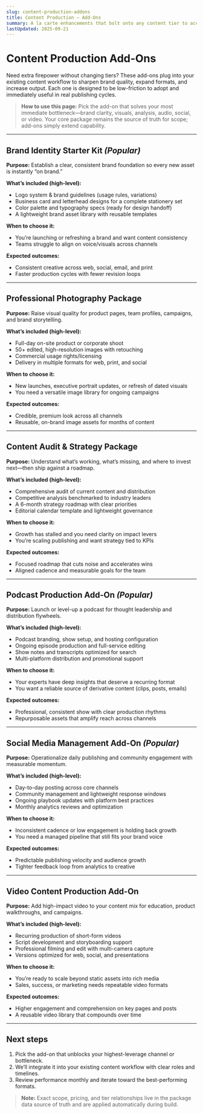 ```yaml
---
slug: content-production-addons
title: Content Production — Add-Ons
summary: A la carte enhancements that bolt onto any content tier to accelerate quality, speed, and reach.
lastUpdated: 2025-09-21
---
```


# Content Production Add-Ons

Need extra firepower without changing tiers? These add-ons plug into your existing content workflow to sharpen brand quality, expand formats, and increase output. Each one is designed to be low-friction to adopt and immediately useful in real publishing cycles.

> **How to use this page:** Pick the add-on that solves your most immediate bottleneck—brand clarity, visuals, analysis, audio, social, or video. Your core package remains the source of truth for scope; add-ons simply extend capability.

---

## Brand Identity Starter Kit _(Popular)_

**Purpose:** Establish a clear, consistent brand foundation so every new asset is instantly “on brand.”

**What’s included (high-level):**
- Logo system & brand guidelines (usage rules, variations)
- Business card and letterhead designs for a complete stationery set
- Color palette and typography specs (ready for design handoff)
- A lightweight brand asset library with reusable templates

**When to choose it:**
- You’re launching or refreshing a brand and want content consistency
- Teams struggle to align on voice/visuals across channels

**Expected outcomes:**
- Consistent creative across web, social, email, and print
- Faster production cycles with fewer revision loops

---

## Professional Photography Package

**Purpose:** Raise visual quality for product pages, team profiles, campaigns, and brand storytelling.

**What’s included (high-level):**
- Full-day on-site product or corporate shoot
- 50+ edited, high-resolution images with retouching
- Commercial usage rights/licensing
- Delivery in multiple formats for web, print, and social

**When to choose it:**
- New launches, executive portrait updates, or refresh of dated visuals
- You need a versatile image library for ongoing campaigns

**Expected outcomes:**
- Credible, premium look across all channels
- Reusable, on-brand image assets for months of content

---

## Content Audit & Strategy Package

**Purpose:** Understand what’s working, what’s missing, and where to invest next—then ship against a roadmap.

**What’s included (high-level):**
- Comprehensive audit of current content and distribution
- Competitive analysis benchmarked to industry leaders
- A 6-month strategy roadmap with clear priorities
- Editorial calendar template and lightweight governance

**When to choose it:**
- Growth has stalled and you need clarity on impact levers
- You’re scaling publishing and want strategy tied to KPIs

**Expected outcomes:**
- Focused roadmap that cuts noise and accelerates wins
- Aligned cadence and measurable goals for the team

---

## Podcast Production Add-On _(Popular)_

**Purpose:** Launch or level-up a podcast for thought leadership and distribution flywheels.

**What’s included (high-level):**
- Podcast branding, show setup, and hosting configuration
- Ongoing episode production and full-service editing
- Show notes and transcripts optimized for search
- Multi-platform distribution and promotional support

**When to choose it:**
- Your experts have deep insights that deserve a recurring format
- You want a reliable source of derivative content (clips, posts, emails)

**Expected outcomes:**
- Professional, consistent show with clear production rhythms
- Repurposable assets that amplify reach across channels

---

## Social Media Management Add-On _(Popular)_

**Purpose:** Operationalize daily publishing and community engagement with measurable momentum.

**What’s included (high-level):**
- Day-to-day posting across core channels
- Community management and lightweight response windows
- Ongoing playbook updates with platform best practices
- Monthly analytics reviews and optimization

**When to choose it:**
- Inconsistent cadence or low engagement is holding back growth
- You need a managed pipeline that still fits your brand voice

**Expected outcomes:**
- Predictable publishing velocity and audience growth
- Tighter feedback loop from analytics to creative

---

## Video Content Production Add-On

**Purpose:** Add high-impact video to your content mix for education, product walkthroughs, and campaigns.

**What’s included (high-level):**
- Recurring production of short-form videos
- Script development and storyboarding support
- Professional filming and edit with multi-camera capture
- Versions optimized for web, social, and presentations

**When to choose it:**
- You’re ready to scale beyond static assets into rich media
- Sales, success, or marketing needs repeatable video formats

**Expected outcomes:**
- Higher engagement and comprehension on key pages and posts
- A reusable video library that compounds over time

---

## Next steps

1. Pick the add-on that unblocks your highest-leverage channel or bottleneck.
2. We’ll integrate it into your existing content workflow with clear roles and timelines.
3. Review performance monthly and iterate toward the best-performing formats.

> **Note:** Exact scope, pricing, and tier relationships live in the package data source of truth and are applied automatically during build.
